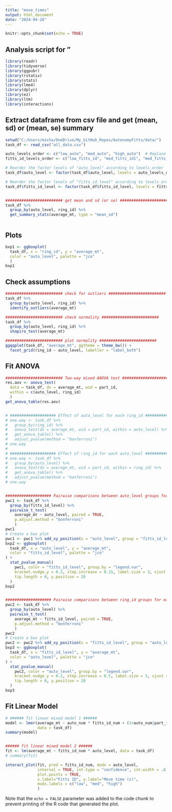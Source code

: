 ```yaml
---
title: "move_times"
output: html_document
date: "2024-04-26"
---
```


```r
knitr::opts_chunk$set(echo = TRUE)
```

## Analysis script for "

```r
library(readr)
library(tidyverse)
library(ggpubr)
library(rstatix)
library(stats)
library(lme4)
library(dplyr)
library(ez)
library(ltm)
library(interactions)
```


## Extract dataframe from csv file and get (mean, sd) or (mean, se) summary

```r

setwd("C:/Users/micha/OneDrive/My_GitHub_Repos/AutonomyFitts/data/")
task_df <- read_csv("all_data.csv")

auto_levels_order <- c("low_auto", "med_auto", "high_auto")  # Replace these with your actual level names
fitts_id_levels_order <- c("low_fitts_id", "med_fitts_id1", "med_fitts_id2", "high_fitts_id")  # Replace these with your actual level names

# Reorder the factor levels of "auto_level" according to levels_order
task_df$auto_level <- factor(task_df$auto_level, levels = auto_levels_order)

# Reorder the factor levels of "fitts_id_level" according to levels_order
task_df$fitts_id_level <- factor(task_df$fitts_id_level, levels = fitts_id_levels_order)


######################### get mean and sd (or se) ######################### 
task_df %>%
  group_by(auto_level, ring_id) %>%
  get_summary_stats(average_mt, type = "mean_sd")



```

## Plots

```r

bxp1 <- ggboxplot(
  task_df, x = "ring_id", y = "average_mt",
  color = "auto_level", palette = "jco"
  )
bxp1

```


## Check assumptions

```r

######################### check for outliers ######################### 
task_df %>%
  group_by(auto_level, ring_id) %>%
  identify_outliers(average_mt)

######################### check normality ######################### 
task_df %>%
  group_by(auto_level, ring_id) %>%
  shapiro_test(average_mt)

######################### plot normality ######################### 
ggqqplot(task_df, "average_mt", ggtheme = theme_bw()) +
  facet_grid(ring_id ~ auto_level, labeller = "label_both")


```


## Fit ANOVA

```r

######################### Two-way mixed ANOVA test #########################  
res.aov <- anova_test(
  data = task_df, dv = average_mt, wid = part_id,
  within = c(auto_level, ring_id)
  )
get_anova_table(res.aov)


# #################### Effect of auto_level for each ring_id #################### 
# one.way <- task_df %>%
#   group_by(ring_id) %>%
#   anova_test(dv = average_mt, wid = part_id, within = auto_level) %>%
#   get_anova_table() %>%
#   adjust_pvalue(method = "bonferroni")
# one.way
# 
# #################### Effect of ring_id for each auto_level #################### 
# one.way <- task_df %>%
#   group_by(auto_level) %>%
#   anova_test(dv = average_mt, wid = part_id, within = ring_id) %>%
#   get_anova_table() %>%
#   adjust_pvalue(method = "bonferroni")
# one.way


#################### Pairwise comparisons between auto_level groups for each ring_id #################### 
pwc1 <- task_df %>%
  group_by(fitts_id_level) %>%
  pairwise_t_test(
    average_mt ~ auto_level, paired = TRUE,
    p.adjust.method = "bonferroni"
    )
pwc1
# Create a box plot
pwc1 <- pwc1 %>% add_xy_position(x = "auto_level", group = "fitts_id_level")
bxp2 <- ggboxplot(
  task_df, x = "auto_level", y = "average_mt", 
  color = "fitts_id_level", palette = "jco"
) +
  stat_pvalue_manual(
    pwc1, color = "fitts_id_level", group.by = "legend.var",
    bracket.nudge.y = 0.2, step.increase = 0.15, label.size = 3, vjust = 0.1,
    tip.length = 0, y.position = 20
  )
bxp2


#################### Pairwise comparisons between ring_id groups for each auto_level #################### 
pwc2 <- task_df %>%
  group_by(auto_level) %>%
  pairwise_t_test(
    average_mt ~ fitts_id_level, paired = TRUE,
    p.adjust.method = "bonferroni"
    )
pwc2
# Create a box plot
pwc2 <- pwc2 %>% add_xy_position(x = "fitts_id_level", group = "auto_level")
bxp3 <- ggboxplot(
  task_df, x = "fitts_id_level", y = "average_mt", 
  color = "auto_level", palette = "jco"
) +
  stat_pvalue_manual(
    pwc2, color = "auto_level", group.by = "legend.var",
    bracket.nudge.y = 0.2, step.increase = 0.5, label.size = 3, vjust = 0.1,
    tip.length = 0, y.position = 20
  )
bxp3


```


## Fit Linear Model

```r

# ###### fit linear mixed model 1 ######
model <- lmer(average_mt ~ auto_num * fitts_id_num + (1+auto_num|part_id) + (1+fitts_id_num|part_id) + (1|part_id),
              data = task_df)
summary(model)


###### fit linear mixed model 2 ######
fit <- lm(average_mt ~ fitts_id_num * auto_level, data = task_df)
# summary(fit)

interact_plot(fit, pred = fitts_id_num, modx = auto_level, 
              interval = TRUE, int.type = "confidence", int.width = .8,
              plot.points = TRUE,
              x.label="Fitts ID", y.label="Move time (s)", 
              modx.labels = c("low", "med", "high")
              )


```



Note that the `echo = FALSE` parameter was added to the code chunk to prevent printing of the R code that generated the plot.
